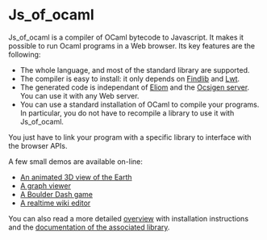= Js_of_ocaml =

Js_of_ocaml is a compiler of OCaml bytecode to Javascript.  It makes it possible to run Ocaml programs in a Web browser.  Its key features are the following:
* The whole language, and most of the standard library are supported.
* The compiler is easy to install: it only depends on [[http://projects.camlcity.org/projects/findlib.html|Findlib]] and [[wiki(21):|Lwt]].
* The generated code is independant of [[wiki(15):|Eliom]] and the [[wiki(12):|Ocsigen server]]. You can use it with any Web server. 
* You can use a standard installation of OCaml to compile your programs.  In particular, you do not have to recompile a library to use it with Js_of_ocaml.
You just have to link your program with a specific library to interface with the browser APIs.

A few small demos are available on-line:
* [[planet|An animated 3D view of the Earth]]
* [[graph|A graph viewer]]
* [[boulderdash|A Boulder Dash game]]
* [[wiki|A realtime wiki editor]]

You can also read a more detailed [[overview|overview]] with installation instructions and the [[lib/overview|documentation of the associated library]].
